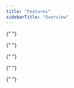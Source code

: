 ```yaml
---
title: "Features"
sidebarTitle: "Overview"
---
```


<CardGroup>
  <Card
    title="Embedded Wallet Kit (EWK)"
    href="/reference/embedded-wallet-kit"
    icon="wallet"
    iconType="duotone"
    horizontal
    arrow={false}
  />
  <Card
    title="Authentication"
    href="/authentication/overview"
    icon="lock"
    iconType="duotone"
    horizontal
  />
  <Card
    title="Delegated Access"
    href="/concepts/policies/delegated-access"
    icon="door-closed"
    iconType="duotone"
    horizontal
  />

{" "}
<Card
  title="Policy Engine"
  href="/concepts/policies/overview"
  icon="gears"
  iconType="duotone"
  horizontal
/>

{" "}
<Card
  title="Multi-Chain Support"
  href="/products/embedded-wallets/features/multi-chain-support"
  icon="diagram-project"
  iconType="duotone"
  horizontal
/>

{" "}
<Card
  title="Pre-Generated Wallets"
  href="/wallets/pregenerated-wallets"
  icon="wallet"
  iconType="duotone"
  horizontal
/>

{" "}
<Card
  title="Sessions"
  href="/authentication/sessions"
  icon="clock"
  iconType="duotone"
  horizontal
/>

{" "}
<Card
  title="Gas Sponsorship"
  href="/products/embedded-wallets/features/gas-sponsorship"
  icon="gas-pump"
  iconType="duotone"
  horizontal
/>

<Card
  title="Account Abstraction Wallets"
  href="/reference/aa-wallets"
  icon="users-gear"
  iconType="duotone"
  horizontal
/>
<Card
  title="Import Wallets and Keys"
  href="/wallets/import-wallets"
  icon="file-import"
  iconType="duotone"
  horizontal
/>

  <Card
    title="Export Wallets and Keys"
    href="/wallets/export-wallets"
    icon="file-export"
    iconType="duotone"
    horizontal
  />
  <Card
    title="Claim Links"
    href="/wallets/claim-links"
    icon="link"
    iconType="duotone"
    horizontal
  />
  <Card
    title="Wagmi"
    href="/wallets/wagmi"
    icon="plug"
    iconType="duotone"
    horizontal
  />
    <Card
    title="Auth Proxy"
    href="/reference/auth-proxy"
    icon="server"
    iconType="duotone"
    horizontal
  />
</CardGroup>
